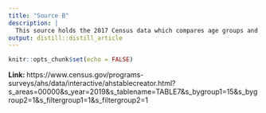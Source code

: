 ```yaml
---
title: "Source B"
description: |
  This source holds the 2017 Census data which compares age groups and Housing and Neighborhood Search and Satisfaction.
output: distill::distill_article
---
```


```r
knitr::opts_chunk$set(echo = FALSE)
```

**Link:  ** 
https://www.census.gov/programs-surveys/ahs/data/interactive/ahstablecreator.html?s_areas=00000&s_year=2019&s_tablename=TABLE7&s_bygroup1=15&s_bygroup2=1&s_filtergroup1=1&s_filtergroup2=1 




